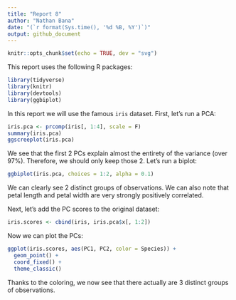 ```yaml
---
title: "Report 8"
author: "Nathan Bana"
date: "(`r format(Sys.time(), '%d %B, %Y')`)"
output: github_document
---
```


```r
knitr::opts_chunk$set(echo = TRUE, dev = "svg")
```
This report uses the following R packages:
```r
library(tidyverse)
library(knitr)
library(devtools)
library(ggbiplot)
```
In this report we will use the famous `iris` dataset. First, let's run a PCA:
```r
iris.pca <- prcomp(iris[, 1:4], scale = F)
summary(iris.pca)
ggscreeplot(iris.pca)
```

We see that the first 2 PCs explain almost the entirety of the variance (over 97%). Therefore, we should only keep those 2. Let's run a biplot:
```r
ggbiplot(iris.pca, choices = 1:2, alpha = 0.1)
```

We can clearly see 2 distinct groups of observations. We can also note that petal length and petal width are very strongly positively correlated.

Next, let's add the PC scores to the original dataset:
```r
iris.scores <- cbind(iris, iris.pca$x[, 1:2])
```
Now we can plot the PCs:
```r
ggplot(iris.scores, aes(PC1, PC2, color = Species)) +
  geom_point() +
  coord_fixed() +
  theme_classic()
```

Thanks to the coloring, we now see that there actually are 3 distinct groups of observations.
